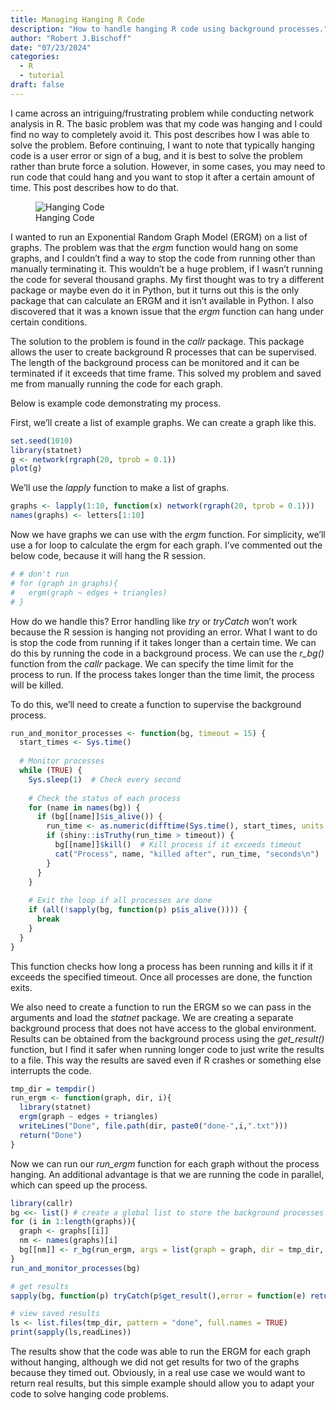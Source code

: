 ```yaml
---
title: Managing Hanging R Code
description: "How to handle hanging R code using background processes."
author: "Robert J.Bischoff"
date: "07/23/2024"
categories: 
  - R
  - tutorial
draft: false
---
```


I came across an intriguing/frustrating problem while conducting network analysis in R. The basic problem was that my code was hanging and I could find no way to completely avoid it. This post describes how I was able to solve the problem. Before continuing, I want to note that typically hanging code is a user error or sign of a bug, and it is best to solve the problem rather than brute force a solution. However, in some cases, you may need to run code that could hang and you want to stop it after a certain amount of time. This post describes how to do that.

![Hanging Code](HangingCode.png)

I wanted to run an Exponential Random Graph Model (ERGM) on a list of graphs. The problem was that the *ergm* function would hang on some graphs, and I couldn't find a way to stop the code from running other than manually terminating it. This wouldn't be a huge problem, if I wasn't running the code for several thousand graphs. My first thought was to try a different package or maybe even do it in Python, but it turns out this is the only package that can calculate an ERGM and it isn't available in Python. I also discovered that it was a known issue that the *ergm* function can hang under certain conditions.

The solution to the problem is found in the *callr* package. This package allows the user to create background R processes that can be supervised. The length of the background process can be monitored and it can be terminated if it exceeds that time frame. This solved my problem and saved me from manually running the code for each graph. 

Below is example code demonstrating my process.

First, we'll create a list of example graphs. We can create a graph like this.

```r
set.seed(1010)
library(statnet)
g <- network(rgraph(20, tprob = 0.1))
plot(g)
```

We'll use the *lapply* function to make a list of graphs.

```r
graphs <- lapply(1:10, function(x) network(rgraph(20, tprob = 0.1)))
names(graphs) <- letters[1:10]
```

Now we have graphs we can use with the *ergm* function. For simplicity, we'll use a for loop to calculate the ergm for each graph. I've commented out the below code, because it will hang the R session.

```r
# # don't run
# for (graph in graphs){
#   ergm(graph ~ edges + triangles)
# }
```

How do we handle this? Error handling like *try* or *tryCatch* won't work because the R session is hanging not providing an error. What I want to do is stop the code from running if it takes longer than a certain time. We can do this by running the code in a background process. We can use the *r_bg()* function from the *callr* package. We can specify the time limit for the process to run. If the process takes longer than the time limit, the process will be killed.

To do this, we'll need to create a function to supervise the background process.

```r
run_and_monitor_processes <- function(bg, timeout = 15) {
  start_times <- Sys.time()
  
  # Monitor processes
  while (TRUE) {
    Sys.sleep(1)  # Check every second
    
    # Check the status of each process
    for (name in names(bg)) {
      if (bg[[name]]$is_alive()) {
        run_time <- as.numeric(difftime(Sys.time(), start_times, units = "secs"))
        if (shiny::isTruthy(run_time > timeout)) {
          bg[[name]]$kill()  # Kill process if it exceeds timeout
          cat("Process", name, "killed after", run_time, "seconds\n")
        }
      }
    }
    
    # Exit the loop if all processes are done
    if (all(!sapply(bg, function(p) p$is_alive()))) {
      break
    }
  }
}

```

This function checks how long a process has been running and kills it if it exceeds the specified timeout. Once all processes are done, the function exits.

We also need to create a function to run the ERGM so we can pass in the arguments and load the *statnet* package. We are creating a separate background process that does not have access to the global environment. Results can be obtained from the background process using the *get_result()* function, but I find it safer when running longer code to just write the results to a file. This way the results are saved even if R crashes or something else interrupts the code.


```r
tmp_dir = tempdir()
run_ergm <- function(graph, dir, i){
  library(statnet)
  ergm(graph ~ edges + triangles)
  writeLines("Done", file.path(dir, paste0("done-",i,".txt")))
  return("Done")
}
```

Now we can run our *run_ergm* function for each graph without the process hanging. An additional advantage is that we are running the code in parallel, which can speed up the process.

```r
library(callr)
bg <<- list() # create a global list to store the background processes
for (i in 1:length(graphs)){
  graph <- graphs[[i]]
  nm <- names(graphs)[i]
  bg[[nm]] <- r_bg(run_ergm, args = list(graph = graph, dir = tmp_dir, i = i))
}
run_and_monitor_processes(bg)

# get results
sapply(bg, function(p) tryCatch(p$get_result(),error = function(e) return(NA)))

# view saved results
ls <- list.files(tmp_dir, pattern = "done", full.names = TRUE)
print(sapply(ls,readLines))
```

The results show that the code was able to run the ERGM for each graph without hanging, although we did not get results for two of the graphs because they timed out. Obviously, in a real use case we would want to return real results, but this simple example should allow you to adapt your code to solve hanging code problems.
